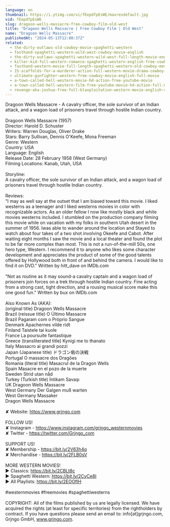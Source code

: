 ```yaml
---
language: en
thumbnail: https://i.ytimg.com/vi/fEepdfpEsWE/maxresdefault.jpg
vid: fEepdfpEsWE
slug: dragoon-wells-massacre-free-cowboy-film-old-west
title: "Dragoon Wells Massacre | Free Cowboy Film | Old West"
name: "Dragoon Wells Massacre"
publishedAt: "2024-05-13T12:00:37Z"
related:
  - the-dirty-outlaws-old-cowboy-movie-spaghetti-western
  - fasthand-spaghetti-western-wild-west-cowboy-movie-english
  - the-dirty-outlaws-spaghetti-western-wild-west-full-length-movie-english
  - killer-kid-full-western-romance-spaghetti-western-english-free-cowboy-film
  - fasthand-western-movie-full-length-spaghetti-western-old-cowboy-movie-wild-west
  - 15-scaffolds-for-a-murderer-action-full-western-movie-drama-cowboy-film-english
  - ultimate-gunfighter-western-free-cowboy-movie-english-full-movie
  - a-town-called-hell-western-movie-hd-action-free-youtube-movie
  - a-town-called-hell-western-film-free-youtube-movie-hd-action-full-movie
  - revenge-aka-joshua-free-full-blaxploitation-western-movie-english-classic-feature-film
---
```


Dragoon Wells Massacre - A cavalry officer, the sole survivor of an Indian attack, and a wagon load of prisoners travel through hostile Indian country.<br />
<br />
Dragoon Wells Massacre (1957)<br />
Director: Harold D. Schuster <br />
Writers: Warren Douglas, Oliver Drake <br />
Stars: Barry Sullivan, Dennis O'Keefe, Mona Freeman<br />
Genre: Western<br />
Country: USA<br />
Language: English<br />
Release Date: 28 February 1958 (West Germany) <br />
Filming Locations: Kanab, Utah, USA<br />
<br />
Storyline:<br />
A cavalry officer, the sole survivor of an Indian attack, and a wagon load of prisoners travel through hostile Indian country.<br />
<br />
Reviews:<br />
"I may as well say at the outset that I am biased toward this movie. I liked westerns as a teenager and I liked westerns movies in color with recognizable actors. As an older fellow I now like mostly black and white movies westerns included. I stumbled on the production company filming this movie while on vacation with my folks in southern Utah desert in the summer of 1956. Iwas able to wander around the location and Stayed to watch about four takes of a two shot involving Okeefe and Cabot. After waiting eight months I saw the movie and a local theater and found the plot to be far more complex than most. This is not a run-of-the-mill 50s, one hero type, Western. I recommend it to anyone who likes some character development and appreciates the product of some of the good talents offered by Hollywood both in front of and behind the camera. I would like to find it on DVD." Written by hitt_dave on IMDb.com <br />
<br />
"Not as routine as it may sound-a cavalry captain and a wagon load of prisoners join forces on a trek through hostile Indian country. Fine acting from a strong cast, tight direction, and a rousing musical score make this one good fun." Written by bux on IMDb.com <br />
<br />
Also Known As (AKA):<br />
(original title) Dragoon Wells Massacre<br />
Brazil (reissue title) O Último Massacre<br />
Brazil Pagaram com o Próprio Sangue<br />
Denmark Apachernes vilde ridt<br />
Finland Taistele tai kuole<br />
France La poursuite fantastique<br />
Greece (transliterated title) Kynigi me to thanato<br />
Italy Massacro ai grandi pozzi<br />
Japan (Japanese title) ドラゴン砦の決戦<br />
Portugal O massacre dos Dragões<br />
Romania (literal title) Masacrul de la Dragon Wells<br />
Spain Masacre en el pozo de la muerte<br />
Sweden Strid utan nåd<br />
Turkey (Turkish title) İntikam Savaşı<br />
UK Dragoon Wells Massacre<br />
West Germany Der Galgen muß warten<br />
West Germany Massaker<br />
Dragon Wells Massacre<br />
<br />
✘ Website: https://www.grjngo.com<br />
<br />
FOLLOW US!<br />
✘ Instagram - https://www.instagram.com/grjngo_westernmovies<br />
✘ Twitter - https://twitter.com/Grjngo_com<br />
<br />
SUPPORT US!<br />
✘ Membership - https://bit.ly/2V63h4q<br />
✘ Merchandise - https://bit.ly/2FLB0sV<br />
<br />
MORE WESTERN MOVIES! <br />
► Classics: https://bit.ly/2CBLt8c <br />
► Spaghetti Western: https://bit.ly/2CyCe8I <br />
► All Playlists: https://bit.ly/2EOOfIH <br />
<br />
#westernmovies #freemovies #spaghettiwesterns<br />
<br />
COPYRIGHT: All of the films published by us are legally licensed. We have acquired the rights (at least for specific territories) from the rightholders by contract. If you have questions please send an email to: info[at]grjngo.com, Grjngo GmbH, www.grjngo.com.